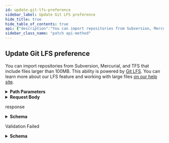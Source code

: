 ```yaml
---
id: update-git-lfs-preference
sidebar_label: Update Git LFS preference
hide_title: true
hide_table_of_contents: true
api: {"description":"You can import repositories from Subversion, Mercurial, and TFS that include files larger than 100MB. This ability is powered by [Git LFS](https://git-lfs.github.com). You can learn more about our LFS feature and working with large files [on our help site](https://help.github.com/articles/versioning-large-files/).","externalDocs":{"description":"API method documentation","url":"https://docs.github.com/rest/reference/migrations#update-git-lfs-preference"},"operationId":"migrations/set-lfs-preference","parameters":[{"in":"path","name":"owner","required":true,"schema":{"type":"string"}},{"in":"path","name":"repo","required":true,"schema":{"type":"string"}}],"requestBody":{"content":{"application/json":{"example":{"use_lfs":"opt_in"},"schema":{"properties":{"use_lfs":{"description":"Can be one of `opt_in` (large files will be stored using Git LFS) or `opt_out` (large files will be removed during the import).","enum":["opt_in","opt_out"],"type":"string"}},"required":["use_lfs"],"type":"object"}}}},"responses":{"200":{"content":{"application/json":{"examples":{"default":{"value":{"authors_count":4,"authors_url":"https://api.github.com/repos/octocat/socm/import/authors","has_large_files":true,"html_url":"https://import.github.com/octocat/socm/import","large_files_count":1,"large_files_size":132331036,"repository_url":"https://api.github.com/repos/octocat/socm","status":"complete","status_text":"Done","url":"https://api.github.com/repos/octocat/socm/import","use_lfs":"opt_in","vcs":"subversion","vcs_url":"http://svn.mycompany.com/svn/myproject"}}},"schema":{"description":"A repository import from an external source.","properties":{"authors_count":{"nullable":true,"type":"integer"},"authors_url":{"format":"uri","type":"string"},"commit_count":{"nullable":true,"type":"integer"},"error_message":{"nullable":true,"type":"string"},"failed_step":{"nullable":true,"type":"string"},"has_large_files":{"type":"boolean"},"html_url":{"format":"uri","type":"string"},"import_percent":{"nullable":true,"type":"integer"},"large_files_count":{"type":"integer"},"large_files_size":{"type":"integer"},"message":{"type":"string"},"project_choices":{"items":{"properties":{"human_name":{"type":"string"},"tfvc_project":{"type":"string"},"vcs":{"type":"string"}},"type":"object"},"type":"array"},"push_percent":{"nullable":true,"type":"integer"},"repository_url":{"format":"uri","type":"string"},"status":{"enum":["auth","error","none","detecting","choose","auth_failed","importing","mapping","waiting_to_push","pushing","complete","setup","unknown","detection_found_multiple","detection_found_nothing","detection_needs_auth"],"type":"string"},"status_text":{"nullable":true,"type":"string"},"svc_root":{"type":"string"},"svn_root":{"type":"string"},"tfvc_project":{"type":"string"},"url":{"format":"uri","type":"string"},"use_lfs":{"type":"string"},"vcs":{"nullable":true,"type":"string"},"vcs_url":{"description":"The URL of the originating repository.","type":"string"}},"required":["vcs","vcs_url","status","url","repository_url","html_url","authors_url"],"title":"Import","type":"object"}}},"description":"response"},"422":{"content":{"application/json":{"schema":{"description":"Validation Error","properties":{"documentation_url":{"type":"string"},"errors":{"items":{"properties":{"code":{"type":"string"},"field":{"type":"string"},"index":{"type":"integer"},"message":{"type":"string"},"resource":{"type":"string"},"value":{"oneOf":[{"nullable":true,"type":"string"},{"nullable":true,"type":"integer"},{"items":{"type":"string"},"nullable":true,"type":"array"}]}},"required":["code"],"type":"object"},"type":"array"},"message":{"type":"string"}},"required":["message","documentation_url"],"title":"Validation Error","type":"object"}}},"description":"Validation Failed"}},"tags":["migrations"],"x-github":{"category":"migrations","enabledForGitHubApps":true,"githubCloudOnly":false,"previews":[],"subcategory":"source-imports"},"method":"patch","path":"/repos/{owner}/{repo}/import/lfs","servers":[{"url":"https://api.github.com"}],"jsonRequestBodyExample":{"use_lfs":"opt_in"},"info":{"contact":{"name":"Support","url":"https://support.github.com/contact"},"description":"GitHub's v3 REST API.","license":{"name":"MIT","url":"https://spdx.org/licenses/MIT"},"termsOfService":"https://docs.github.com/articles/github-terms-of-service","title":"GitHub v3 REST API","version":"1.1.4","x-apisguru-categories":["collaboration","developer_tools"],"x-logo":{"url":"https://twitter.com/github/profile_image?size=original"},"x-origin":[{"format":"openapi","url":"https://raw.githubusercontent.com/github/rest-api-description/main/descriptions/api.github.com/api.github.com.json","version":"3.0"}],"x-providerName":"github.com"},"postman":{"name":"Update Git LFS preference","description":{"content":"You can import repositories from Subversion, Mercurial, and TFS that include files larger than 100MB. This ability is powered by [Git LFS](https://git-lfs.github.com). You can learn more about our LFS feature and working with large files [on our help site](https://help.github.com/articles/versioning-large-files/).","type":"text/plain"},"url":{"path":["repos",":owner",":repo","import","lfs"],"host":["{{baseUrl}}"],"query":[],"variable":[{"disabled":false,"description":{"content":"(Required) ","type":"text/plain"},"type":"any","value":"","key":"owner"},{"disabled":false,"description":{"content":"(Required) ","type":"text/plain"},"type":"any","value":"","key":"repo"}]},"header":[{"key":"Content-Type","value":"application/json"},{"key":"Accept","value":"application/json"}],"method":"PATCH","body":{"mode":"raw","raw":"\"\"","options":{"raw":{"language":"json"}}}}}
sidebar_class_name: "patch api-method"
---
```



## Update Git LFS preference



You can import repositories from Subversion, Mercurial, and TFS that include files larger than 100MB. This ability is powered by [Git LFS](https://git-lfs.github.com). You can learn more about our LFS feature and working with large files [on our help site](https://help.github.com/articles/versioning-large-files/).

<details style={{"marginBottom":"1rem"}}><summary style={{}}><strong>Path Parameters</strong></summary><div><ul><ParamsItem className={"paramsItem"} param={{"in":"path","name":"owner","required":true,"schema":{"type":"string"}}}></ParamsItem><ParamsItem className={"paramsItem"} param={{"in":"path","name":"repo","required":true,"schema":{"type":"string"}}}></ParamsItem></ul></div></details><details style={{}}><summary style={{"textAlign":"left"}}><strong>Request Body</strong></summary><div style={{"textAlign":"left","marginLeft":"1rem"}}></div><ul style={{"marginLeft":"1rem"}}><SchemaItem collapsible={false} name={"use_lfs"} required={true} schemaDescription={"Can be one of `opt_in` (large files will be stored using Git LFS) or `opt_out` (large files will be removed during the import)."} schemaName={"string"} qualifierMessage={"**Possible values:** [`opt_in`, `opt_out`]"}></SchemaItem></ul></details><div><ApiTabs><TabItem label={"200"} value={"200"}><div>

response

</div><div><details style={{}}><summary style={{"textAlign":"left"}}><strong>Schema</strong></summary><div style={{"textAlign":"left","marginLeft":"1rem"}}></div><ul style={{"marginLeft":"1rem"}}><SchemaItem collapsible={false} name={"authors_count"} required={false} schemaDescription={undefined} schemaName={"integer"} qualifierMessage={undefined}></SchemaItem><SchemaItem collapsible={false} name={"authors_url"} required={true} schemaDescription={undefined} schemaName={"uri"} qualifierMessage={undefined}></SchemaItem><SchemaItem collapsible={false} name={"commit_count"} required={false} schemaDescription={undefined} schemaName={"integer"} qualifierMessage={undefined}></SchemaItem><SchemaItem collapsible={false} name={"error_message"} required={false} schemaDescription={undefined} schemaName={"string"} qualifierMessage={undefined}></SchemaItem><SchemaItem collapsible={false} name={"failed_step"} required={false} schemaDescription={undefined} schemaName={"string"} qualifierMessage={undefined}></SchemaItem><SchemaItem collapsible={false} name={"has_large_files"} required={false} schemaDescription={undefined} schemaName={"boolean"} qualifierMessage={undefined}></SchemaItem><SchemaItem collapsible={false} name={"html_url"} required={true} schemaDescription={undefined} schemaName={"uri"} qualifierMessage={undefined}></SchemaItem><SchemaItem collapsible={false} name={"import_percent"} required={false} schemaDescription={undefined} schemaName={"integer"} qualifierMessage={undefined}></SchemaItem><SchemaItem collapsible={false} name={"large_files_count"} required={false} schemaDescription={undefined} schemaName={"integer"} qualifierMessage={undefined}></SchemaItem><SchemaItem collapsible={false} name={"large_files_size"} required={false} schemaDescription={undefined} schemaName={"integer"} qualifierMessage={undefined}></SchemaItem><SchemaItem collapsible={false} name={"message"} required={false} schemaDescription={undefined} schemaName={"string"} qualifierMessage={undefined}></SchemaItem><SchemaItem collapsible={true} className={"schemaItem"}><details style={{}}><summary style={{}}><strong>project_choices</strong><span style={{"opacity":"0.6"}}> object[]</span></summary><div style={{"marginLeft":"1rem"}}><ul><SchemaItem collapsible={false} name={"human_name"} required={false} schemaDescription={undefined} schemaName={"string"} qualifierMessage={undefined}></SchemaItem><SchemaItem collapsible={false} name={"tfvc_project"} required={false} schemaDescription={undefined} schemaName={"string"} qualifierMessage={undefined}></SchemaItem><SchemaItem collapsible={false} name={"vcs"} required={false} schemaDescription={undefined} schemaName={"string"} qualifierMessage={undefined}></SchemaItem></ul></div></details></SchemaItem><SchemaItem collapsible={false} name={"push_percent"} required={false} schemaDescription={undefined} schemaName={"integer"} qualifierMessage={undefined}></SchemaItem><SchemaItem collapsible={false} name={"repository_url"} required={true} schemaDescription={undefined} schemaName={"uri"} qualifierMessage={undefined}></SchemaItem><SchemaItem collapsible={false} name={"status"} required={true} schemaDescription={undefined} schemaName={"string"} qualifierMessage={"**Possible values:** [`auth`, `error`, `none`, `detecting`, `choose`, `auth_failed`, `importing`, `mapping`, `waiting_to_push`, `pushing`, `complete`, `setup`, `unknown`, `detection_found_multiple`, `detection_found_nothing`, `detection_needs_auth`]"}></SchemaItem><SchemaItem collapsible={false} name={"status_text"} required={false} schemaDescription={undefined} schemaName={"string"} qualifierMessage={undefined}></SchemaItem><SchemaItem collapsible={false} name={"svc_root"} required={false} schemaDescription={undefined} schemaName={"string"} qualifierMessage={undefined}></SchemaItem><SchemaItem collapsible={false} name={"svn_root"} required={false} schemaDescription={undefined} schemaName={"string"} qualifierMessage={undefined}></SchemaItem><SchemaItem collapsible={false} name={"tfvc_project"} required={false} schemaDescription={undefined} schemaName={"string"} qualifierMessage={undefined}></SchemaItem><SchemaItem collapsible={false} name={"url"} required={true} schemaDescription={undefined} schemaName={"uri"} qualifierMessage={undefined}></SchemaItem><SchemaItem collapsible={false} name={"use_lfs"} required={false} schemaDescription={undefined} schemaName={"string"} qualifierMessage={undefined}></SchemaItem><SchemaItem collapsible={false} name={"vcs"} required={true} schemaDescription={undefined} schemaName={"string"} qualifierMessage={undefined}></SchemaItem><SchemaItem collapsible={false} name={"vcs_url"} required={true} schemaDescription={"The URL of the originating repository."} schemaName={"string"} qualifierMessage={undefined}></SchemaItem></ul></details></div></TabItem><TabItem label={"422"} value={"422"}><div>

Validation Failed

</div><div><details style={{}}><summary style={{"textAlign":"left"}}><strong>Schema</strong></summary><div style={{"textAlign":"left","marginLeft":"1rem"}}></div><ul style={{"marginLeft":"1rem"}}><SchemaItem collapsible={false} name={"documentation_url"} required={true} schemaDescription={undefined} schemaName={"string"} qualifierMessage={undefined}></SchemaItem><SchemaItem collapsible={true} className={"schemaItem"}><details style={{}}><summary style={{}}><strong>errors</strong><span style={{"opacity":"0.6"}}> object[]</span></summary><div style={{"marginLeft":"1rem"}}><ul><SchemaItem collapsible={false} name={"code"} required={true} schemaDescription={undefined} schemaName={"string"} qualifierMessage={undefined}></SchemaItem><SchemaItem collapsible={false} name={"field"} required={false} schemaDescription={undefined} schemaName={"string"} qualifierMessage={undefined}></SchemaItem><SchemaItem collapsible={false} name={"index"} required={false} schemaDescription={undefined} schemaName={"integer"} qualifierMessage={undefined}></SchemaItem><SchemaItem collapsible={false} name={"message"} required={false} schemaDescription={undefined} schemaName={"string"} qualifierMessage={undefined}></SchemaItem><SchemaItem collapsible={false} name={"resource"} required={false} schemaDescription={undefined} schemaName={"string"} qualifierMessage={undefined}></SchemaItem><SchemaItem collapsible={false} name={"value"} required={false} schemaDescription={undefined} schemaName={""} qualifierMessage={undefined}></SchemaItem></ul></div></details></SchemaItem><SchemaItem collapsible={false} name={"message"} required={true} schemaDescription={undefined} schemaName={"string"} qualifierMessage={undefined}></SchemaItem></ul></details></div></TabItem></ApiTabs></div>
      